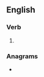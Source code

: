 ==English==

===Verb===
{{head|en|present participle}}

# {{present participle of|immerse|lang=en|nocat=1}}

===Anagrams===
* {{l|en|simmering}}